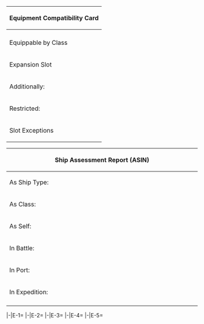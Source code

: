 {|class="wikitable mw-collapsible mw-collapsed" style="width:800px; text-align: center; vertical-align: middle;"
!colspan="9"|Equipment Compatibility Card
|-
!
!colspan="2"|{{Ship/Banner|Yuubari|small=true}}<br/>Yuubari (Kai)
!colspan="2"|{{Ship/Banner|Yuubari/Kai Ni|small=true}}<br/>Yuubari Kai Ni
!colspan="2"|{{Ship/Banner|Yuubari/Kai Ni Toku|small=true}}<br/>Yuubari Kai Ni Toku
!colspan="2"|{{Ship/Banner|Yuubari/Kai Ni D|small=true}}<br/>Yuubari Kai Ni D
|-
!Equippable by Class
|colspan="8"|{{RedGunLight}}{{RedGunMedium}}{{YellowGun}}{{TorpedoWeapon}}{{Seaplane}}{{Radar}}{{Sonar}}{{DepthCharge}}<br/>{{Turbine}}{{Searchlight}}{{Drum}}{{StarShell}}{{CommandFacility}}{{AntiAircraftFireDirector}}{{AntiGroundArtillery}}{{Skilled Lookout}}
|-
!Expansion Slot
|colspan="2"|{{Equipment/Card|Improved Kanhon Type Turbine|size=36px}}{{GreenGunMG}}{{EmergencyRepair}}{{AntiAircraftFireDirector}}{{Skilled Lookout}}{{Rations}}
|colspan="6"|{{Equipment/Card|Improved Kanhon Type Turbine|size=36px}}{{GreenGunMG}}{{EmergencyRepair}}{{ArmorEquipment}}{{AntiAircraftFireDirector}}{{Skilled Lookout}}{{Rations}}
|-
!Additionally:
!colspan="2"|
|colspan="2"|{{ArmorEquipment}} <sub><sup>'''Extra Armor (Medium)'''</sup></sub>
|colspan="2"|{{ArmorEquipment}} <sub><sup>'''Extra Armor (Medium)'''</sup></sub><br/>{{TorpedoWeapon}}'''Minisubs'''<br/>{{LandingCraft}}{{Amphibious Tank}}
|colspan="2"|{{ArmorEquipment}} <sub><sup>'''Extra Armor (Medium)'''</sup></sub><br/>{{Sonar}} '''Large Sonar'''
|-
!Restricted:
!colspan="2"|
|colspan="2"|{{YellowGun}}{{Seaplane}}
|colspan="2"|{{YellowGun}}{{Seaplane}}<br/>{{Radar}} '''Large Radar'''
|colspan="2"|{{YellowGun}}{{Seaplane}}<br/>{{Radar}} '''Large Radar'''
|-
!rowspan="2"|Slot Exceptions
!rowspan="2" colspan="2"|
! style=" width:10px"|4th Slot
| '''No:'''<br/>{{RedGunLight}}{{RedGunMedium}}<br/>{{TorpedoWeapon}}
! style=" width:10px"|4th Slot
| '''No:'''<br/>{{RedGunLight}}{{RedGunMedium}}<br/>{{TorpedoWeapon}}
! style=" width:10px"|4th Slot
| '''No:'''<br/>{{RedGunLight}}{{RedGunMedium}}<br/>{{TorpedoWeapon}}
|-
! style=" width:10px"|5th Slot
| '''Only:''' <br/>{{Radar}}'''Small Radar'''<br/>{{GreenGunMG}}{{Rations}}
! style=" width:10px"|5th Slot
| '''Only:''' <br/>{{Radar}}'''Small Radar'''<br/>{{GreenGunMG}}{{Rations}}
! style=" width:10px"|5th Slot
| '''Only:''' <br/>{{Radar}}'''Small Radar'''<br/>{{GreenGunMG}}{{Rations}}
|}
{|class="wikitable mw-collapsible mw-collapsed" style="width:800px; text-align: justify; vertical-align: middle;"
!colspan="2"|Ship Assessment Report (ASIN)
|-
! style="width:20%;"|As Ship Type:
|'''Light Cruiser (CL)'''
* Able to attack Submarines
* Able to launch Torpedoes
* <s>Able to use utilize Artillery Spotting</s>
* Restricted to 1 max in Combined Fleet's Escort.
|-
!As Class:
| 
* Omitted due to being sole ship in class.
|-
!As Self:
| '''Base/Kai'''
* 4-Slot CL providing increased flexibility in loadout.
'''Kai Ni'''
* Becomes a 5-Slot CL; only one in the ship type.
* Has 3 Convertible Remodels that provide different specializations.
* Slot 4/5 has specific equipment restrictions.
|-
!In Battle:
| '''Base/Kai'''
* Low Armor stat makes ship more fragile compared to other ships of its type.
'''Kai Ni'''
* Toku Remodel offers Opening Torpedo when equipped with a midget submarine.
* D Remodel offers Opening ASW innately.
|-
!In Port:
| 
* This ship has no effects in port.
|-
!In Expedition:
| 
* This ship is not recommended to be sent for expeditions.
|-
|}

<tabber>
|-|E-1=
{{:Spring 2021 Event/E-1/Historical_Ships}}
|-|E-2=
{{:Spring 2021 Event/E-2/Historical_Ships}}
|-|E-3=
{{:Spring 2021 Event/E-3/Historical_Ships}}
|-|E-4=
{{:Spring 2021 Event/E-4/Historical_Ships}}
|-|E-5=
{{:Spring 2021 Event/E-5/Historical_Ships}}
</tabber>